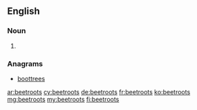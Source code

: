==English==

===Noun===
{{head|en|plural}}

# {{plural of|beetroot|lang=en}}

===Anagrams===
* [[boottrees#English|boottrees]]

[[ar:beetroots]]
[[cy:beetroots]]
[[de:beetroots]]
[[fr:beetroots]]
[[ko:beetroots]]
[[mg:beetroots]]
[[my:beetroots]]
[[fi:beetroots]]